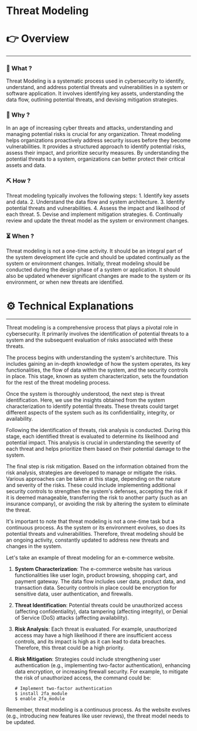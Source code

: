 # Threat Modeling


# 👉 Overview

---

### 👀 What ?

Threat Modeling is a systematic process used in cybersecurity to identify, understand, and address potential threats and vulnerabilities in a system or software application. It involves identifying key assets, understanding the data flow, outlining potential threats, and devising mitigation strategies.


### 🧐 Why ?

In an age of increasing cyber threats and attacks, understanding and managing potential risks is crucial for any organization. Threat modeling helps organizations proactively address security issues before they become vulnerabilities. It provides a structured approach to identify potential risks, assess their impact, and prioritize security measures. By understanding the potential threats to a system, organizations can better protect their critical assets and data.


### ⛏️ How ?

Threat modeling typically involves the following steps: 1. Identify key assets and data. 2. Understand the data flow and system architecture. 3. Identify potential threats and vulnerabilities. 4. Assess the impact and likelihood of each threat. 5. Devise and implement mitigation strategies. 6. Continually review and update the threat model as the system or environment changes.


### ⏳ When ?

Threat modeling is not a one-time activity. It should be an integral part of the system development life cycle and should be updated continually as the system or environment changes. Initially, threat modeling should be conducted during the design phase of a system or application. It should also be updated whenever significant changes are made to the system or its environment, or when new threats are identified.


# ⚙️ Technical Explanations

---

Threat modeling is a comprehensive process that plays a pivotal role in cybersecurity. It primarily involves the identification of potential threats to a system and the subsequent evaluation of risks associated with these threats.

The process begins with understanding the system's architecture. This includes gaining an in-depth knowledge of how the system operates, its key functionalities, the flow of data within the system, and the security controls in place. This stage, known as system characterization, sets the foundation for the rest of the threat modeling process.

Once the system is thoroughly understood, the next step is threat identification. Here, we use the insights obtained from the system characterization to identify potential threats. These threats could target different aspects of the system such as its confidentiality, integrity, or availability.

Following the identification of threats, risk analysis is conducted. During this stage, each identified threat is evaluated to determine its likelihood and potential impact. This analysis is crucial in understanding the severity of each threat and helps prioritize them based on their potential damage to the system.

The final step is risk mitigation. Based on the information obtained from the risk analysis, strategies are developed to manage or mitigate the risks. Various approaches can be taken at this stage, depending on the nature and severity of the risks. These could include implementing additional security controls to strengthen the system's defenses, accepting the risk if it is deemed manageable, transferring the risk to another party (such as an insurance company), or avoiding the risk by altering the system to eliminate the threat.

It's important to note that threat modeling is not a one-time task but a continuous process. As the system or its environment evolves, so does its potential threats and vulnerabilities. Therefore, threat modeling should be an ongoing activity, constantly updated to address new threats and changes in the system.

Let's take an example of threat modeling for an e-commerce website.

1. **System Characterization**: The e-commerce website has various functionalities like user login, product browsing, shopping cart, and payment gateway. The data flow includes user data, product data, and transaction data. Security controls in place could be encryption for sensitive data, user authentication, and firewalls.
2. **Threat Identification**: Potential threats could be unauthorized access (affecting confidentiality), data tampering (affecting integrity), or Denial of Service (DoS) attacks (affecting availability).
3. **Risk Analysis**: Each threat is evaluated. For example, unauthorized access may have a high likelihood if there are insufficient access controls, and its impact is high as it can lead to data breaches. Therefore, this threat could be a high priority.
4. **Risk Mitigation**: Strategies could include strengthening user authentication (e.g., implementing two-factor authentication), enhancing data encryption, or increasing firewall security. For example, to mitigate the risk of unauthorized access, the command could be:
    
    ```
    # Implement two-factor authentication
    $ install 2fa_module
    $ enable 2fa_module
    
    ```
    

Remember, threat modeling is a continuous process. As the website evolves (e.g., introducing new features like user reviews), the threat model needs to be updated.
